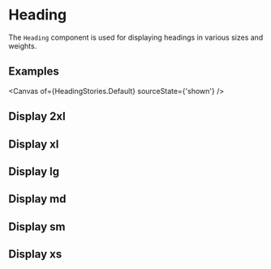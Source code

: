 
<Meta of={HeadingStories} />

# Heading

The `Heading` component is used for displaying headings in various sizes and weights.

## Examples

<Canvas of={HeadingStories.Default} sourceState={'shown'} />
<Controls of={HeadingStories.Default} />

## Display 2xl

<Story of={HeadingStories.Display2XL} />

## Display xl

<Story of={HeadingStories.DisplayXL} />

## Display lg

<Story of={HeadingStories.DisplayLG} />

## Display md

<Story of={HeadingStories.DisplayMD} />

## Display sm

<Story of={HeadingStories.DisplaySM} />

## Display xs

<Story of={HeadingStories.DisplayXS} />
